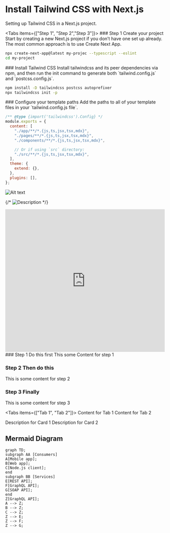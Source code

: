 
# Install Tailwind CSS with Next.js

Setting up Tailwind CSS in a Next.js project.

<Tabs items={["Step 1", "Step 2","Step 3"]}>
  <Tab>
    ### Step 1 Create your project Start by creating a new Next.js project if
    you don’t have one set up already. The most common approach is to use Create
    Next App.

```bash copy filename=">Terminal"
npx create-next-app@latest my-projec --typescript --eslint
cd my-project
```

  </Tab>
  <Tab>
  ### Install Tailwind CSS 
  Install tailwindcss and its peer dependencies via npm, and then run the init command to generate both `tailwind.config.js` and `postcss.config.js`.

```bash copy filename=">Terminal"
npm install -D tailwindcss postcss autoprefixer
npx tailwindcss init -p
```

  </Tab>

  <Tab>
  ### Configure your template paths
  Add the paths to all of your template files in your `tailwind.config.js file`.

```js copy filename="tailwind.config.js"
/** @type {import('tailwindcss').Config} */
module.exports = {
  content: [
    "./app/**/*.{js,ts,jsx,tsx,mdx}",
    "./pages/**/*.{js,ts,jsx,tsx,mdx}",
    "./components/**/*.{js,ts,jsx,tsx,mdx}",

    // Or if using `src` directory:
    "./src/**/*.{js,ts,jsx,tsx,mdx}",
  ],
  theme: {
    extend: {},
  },
  plugins: [],
};
```

  </Tab>
</Tabs>

![Alt text](./../../public/thumbnail.png)

{/* <Image src="/thumbnail.png" alt="Description" width={500} height={300} /> */}

<iframe
  width="100%"
  height="450"
  src="https://www.youtube.com/embed/cg99WEMNAqc?si=JRw1HseHs48aISCq"
  frameborder="0"
  style={{ marginTop: "60px" }}
  allowfullscreen
></iframe>


<FileTree>
  <FileTree.Folder name="pages" defaultOpen>
    <FileTree.File name="index.md" />
    <FileTree.File name="about.md" />
    <FileTree.Folder name="docs">
      <FileTree.File name="getting-started.md" />
    </FileTree.Folder>
  </FileTree.Folder>
</FileTree>


<Steps>
  ### Step 1 
  Do this first This some Content for step 1

### Step 2 Then do this

This is some content for step 2

### Step 3 Finally

This is some content for step 3

</Steps>

<Tabs items={["Tab 1", "Tab 2"]}>
  <Tab>Content for Tab 1</Tab>
  <Tab>Content for Tab 2</Tab>
</Tabs>


<Cards>
  <Card title="Card 1" href="/link1">
    Description for Card 1
  </Card>
  <Card title="Card 2" href="/link2">
    Description for Card 2
  </Card>
</Cards>

## Mermaid Diagram

```mermaid copy
graph TD;
subgraph AA [Consumers]
A[Mobile app];
B[Web app];
C[Node.js client];
end
subgraph BB [Services]
E[REST API];
F[GraphQL API];
G[SOAP API];
end
Z[GraphQL API];
A --> Z;
B --> Z;
C --> Z;
Z --> E;
Z --> F;
Z --> G;
```
